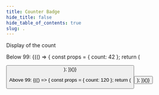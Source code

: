 ```yaml
---
title: Counter Badge
hide_title: false
hide_table_of_contents: true
slug: .
---
```



<Heading type="h2">Display of the count</Heading>

Below 99:
{(() => {
const props = { count: 42 };
return (

<ComponentExample storyName="componenten-button--default">
  <Button {...props} />
</ComponentExample>
); })()}

Above 99:
{(() => {
const props = { count: 120 };
return (

<ComponentExample storyName="componenten-button--default">
  <Button {...props} />
</ComponentExample>
); })()}

<Documentation />
